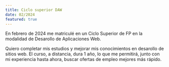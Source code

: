 ```yaml
---
title: Ciclo superior DAW
date: 02/2024
featured: true
---
```



En febrero de 2024 me matriculé en un Ciclo Superior de FP en la modalidad de Desarollo de Aplicaciones Web.

Quiero completar mis estudios y mejorar mis conocimientos en desarollo de sitios web. El curso, a distancia, dura 1 año, lo que me permitirá, junto con mi experiencia hasta ahora, buscar ofertas de empleo mejores más rápido.